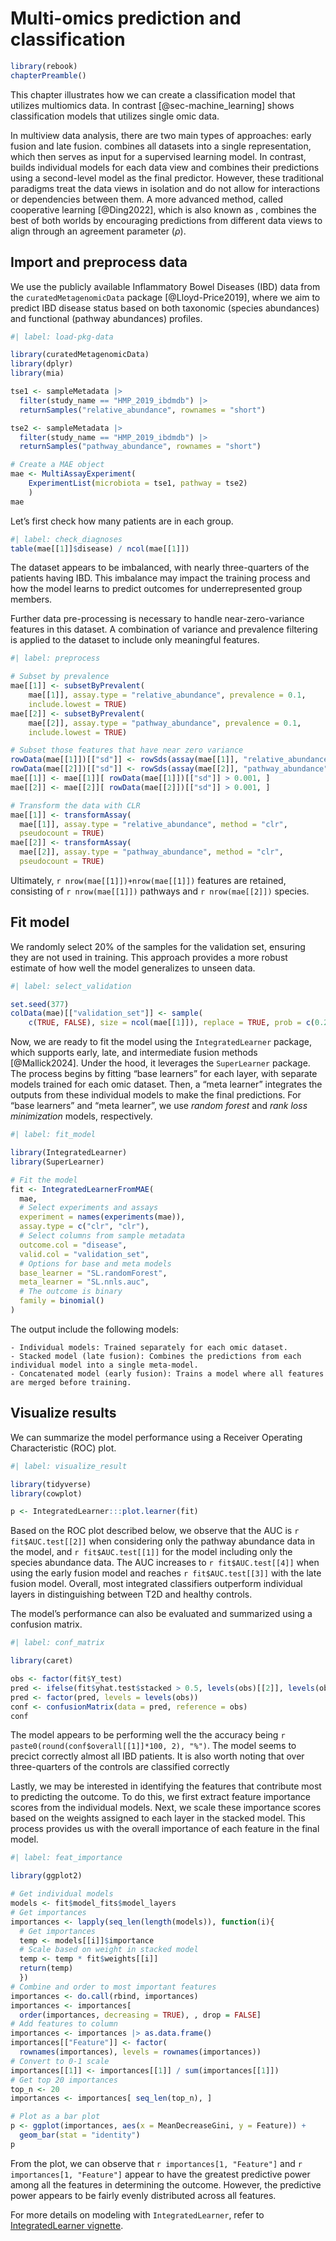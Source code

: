 # Multi-omics prediction and classification {#sec-multi-omics-integration}

```r
library(rebook)
chapterPreamble()
```

This chapter illustrates how we can create a classification model that utilizes
multiomics data. In contrast [@sec-machine_learning] shows classification models
that utilizes single omic data.

In multiview data analysis, there are two main types of approaches: early fusion
and late fusion. \underline{Early fusion} combines all datasets into a single
representation, which then serves as input for a supervised learning model. In
contrast, \underline{late fusion} builds individual models for each data view
and combines their predictions using a second-level model as the final
predictor. However, these traditional paradigms treat the data views in
isolation and do not allow for interactions or dependencies between them. A more
advanced method, called cooperative learning [@Ding2022], which is also known as
\underline{intermediate fusion}, combines the best of both worlds by encouraging
predictions from different data views to align through an agreement parameter
($\rho$).

## Import and preprocess data

We use the publicly available Inflammatory Bowel Diseases (IBD) data from the 
`curatedMetagenomicData` package [@Lloyd-Price2019], where we aim to 
predict IBD disease status based on both taxonomic (species abundances) and 
functional (pathway abundances) profiles.

```r
#| label: load-pkg-data

library(curatedMetagenomicData)
library(dplyr)
library(mia)

tse1 <- sampleMetadata |>
  filter(study_name == "HMP_2019_ibdmdb") |>
  returnSamples("relative_abundance", rownames = "short")

tse2 <- sampleMetadata |>
  filter(study_name == "HMP_2019_ibdmdb") |>
  returnSamples("pathway_abundance", rownames = "short")

# Create a MAE object
mae <- MultiAssayExperiment(
    ExperimentList(microbiota = tse1, pathway = tse2)
    )
mae
```

Let's first check how many patients are in each group.

```r
#| label: check_diagnoses
table(mae[[1]]$disease) / ncol(mae[[1]])
```

The dataset appears to be imbalanced, with nearly three-quarters of the
patients having IBD. This imbalance may impact the training process and how
the model learns to predict outcomes for underrepresented group members.

Further data pre-processing is necessary to handle near-zero-variance features
in this dataset. A combination of variance and prevalence filtering
is applied to the dataset to include only meaningful features.

```r
#| label: preprocess

# Subset by prevalence
mae[[1]] <- subsetByPrevalent(
    mae[[1]], assay.type = "relative_abundance", prevalence = 0.1,
    include.lowest = TRUE)
mae[[2]] <- subsetByPrevalent(
    mae[[2]], assay.type = "pathway_abundance", prevalence = 0.1,
    include.lowest = TRUE)

# Subset those features that have near zero variance
rowData(mae[[1]])[["sd"]] <- rowSds(assay(mae[[1]], "relative_abundance"))
rowData(mae[[2]])[["sd"]] <- rowSds(assay(mae[[2]], "pathway_abundance"))
mae[[1]] <- mae[[1]][ rowData(mae[[1]])[["sd"]] > 0.001, ]
mae[[2]] <- mae[[2]][ rowData(mae[[2]])[["sd"]] > 0.001, ]

# Transform the data with CLR
mae[[1]] <- transformAssay(
  mae[[1]], assay.type = "relative_abundance", method = "clr",
  pseudocount = TRUE)
mae[[2]] <- transformAssay(
  mae[[2]], assay.type = "pathway_abundance", method = "clr",
  pseudocount = TRUE)
```

Ultimately, `r nrow(mae[[1]])+nrow(mae[[1]])` features are retained, consisting
of `r nrow(mae[[1]])` pathways and `r nrow(mae[[2]])` species.

## Fit model

We randomly select 20% of the samples for the validation set, ensuring they are
not used in training. This approach provides a more robust estimate of how well
the model generalizes to unseen data.

```r
#| label: select_validation

set.seed(377)
colData(mae)[["validation_set"]] <- sample(
    c(TRUE, FALSE), size = ncol(mae[[1]]), replace = TRUE, prob = c(0.2, 0.8))
```

Now, we are ready to fit the model using the `IntegratedLearner` package, which
supports early, late, and intermediate fusion methods [@Mallick2024]. Under the
hood, it leverages the `SuperLearner` package. The process begins by fitting
"base learners" for each layer, with separate models trained for each omic
dataset. Then, a "meta learner" integrates the outputs from these individual
models to make the final predictions. For "base learners" and "meta learner",
we use _random forest_ and _rank loss minimization_ models, respectively.

```r
#| label: fit_model

library(IntegratedLearner)
library(SuperLearner)

# Fit the model
fit <- IntegratedLearnerFromMAE(
  mae,
  # Select experiments and assays
  experiment = names(experiments(mae)),
  assay.type = c("clr", "clr"),
  # Select columns from sample metadata
  outcome.col = "disease",
  valid.col = "validation_set",
  # Options for base and meta models
  base_learner = "SL.randomForest",
  meta_learner = "SL.nnls.auc",
  # The outcome is binary
  family = binomial()
)
```

The output include the following models:

    - Individual models: Trained separately for each omic dataset.
    - Stacked model (late fusion): Combines the predictions from each individual model into a single meta-model.
    - Concatenated model (early fusion): Trains a model where all features are merged before training.

## Visualize results

We can summarize the model performance using a Receiver Operating
Characteristic (ROC) plot.

```r
#| label: visualize_result

library(tidyverse)
library(cowplot)

p <- IntegratedLearner:::plot.learner(fit)
```

Based on the ROC plot described below, we observe that the AUC is
`r fit$AUC.test[[2]]` when considering only the pathway abundance data in the
model, and `r fit$AUC.test[[1]]` for the model including only the species
abundance data. The AUC increases to `r fit$AUC.test[[4]]` when using
the early fusion model and reaches `r fit$AUC.test[[3]]` with the late fusion
model. Overall, most integrated classifiers outperform individual layers in
distinguishing between T2D and healthy controls.

The model's performance can also be evaluated and summarized using a confusion
matrix.

```r
#| label: conf_matrix

library(caret)

obs <- factor(fit$Y_test)
pred <- ifelse(fit$yhat.test$stacked > 0.5, levels(obs)[[2]], levels(obs)[[1]])
pred <- factor(pred, levels = levels(obs))
conf <- confusionMatrix(data = pred, reference = obs)
conf
```

The model appears to be performing well the the accuracy being
`r paste0(round(conf$overall[[1]]*100, 2), "%")`. The model seems to precict
correctly almost all IBD patients. It is also worth noting that over
three-quarters of the controls are classified correctly

Lastly, we may be interested in identifying the features that contribute most
to predicting the outcome. To do this, we first extract feature importance
scores from the individual models. Next, we scale these importance scores based
on the weights assigned to each layer in the stacked model. This process
provides us with the overall importance of each feature in the final model.

```r
#| label: feat_importance

library(ggplot2)

# Get individual models
models <- fit$model_fits$model_layers
# Get importances
importances <- lapply(seq_len(length(models)), function(i){
  # Get importances
  temp <- models[[i]]$importance
  # Scale based on weight in stacked model
  temp <- temp * fit$weights[[i]]
  return(temp)
  })
# Combine and order to most important features
importances <- do.call(rbind, importances)
importances <- importances[
  order(importances, decreasing = TRUE), , drop = FALSE]
# Add features to column
importances <- importances |> as.data.frame()
importances[["Feature"]] <- factor(
  rownames(importances), levels = rownames(importances))
# Convert to 0-1 scale
importances[[1]] <- importances[[1]] / sum(importances[[1]])
# Get top 20 importances
top_n <- 20
importances <- importances[ seq_len(top_n), ]

# Plot as a bar plot
p <- ggplot(importances, aes(x = MeanDecreaseGini, y = Feature)) +
  geom_bar(stat = "identity")
p
```

From the plot, we can observe that `r importances[1, "Feature"]` and
`r importances[1, "Feature"]` appear to have the greatest predictive power
among all the features in determining the outcome. However, the predictive
power appears to be fairly evenly distributed across all features.

::: {.callout-note}

For more details on modeling with `IntegratedLearner`, refer to
[IntegratedLearner vignette](http://htmlpreview.github.io/?https://github.com/himelmallick/IntegratedLearner/blob/master/vignettes/IntegratedLearner.html).

:::
